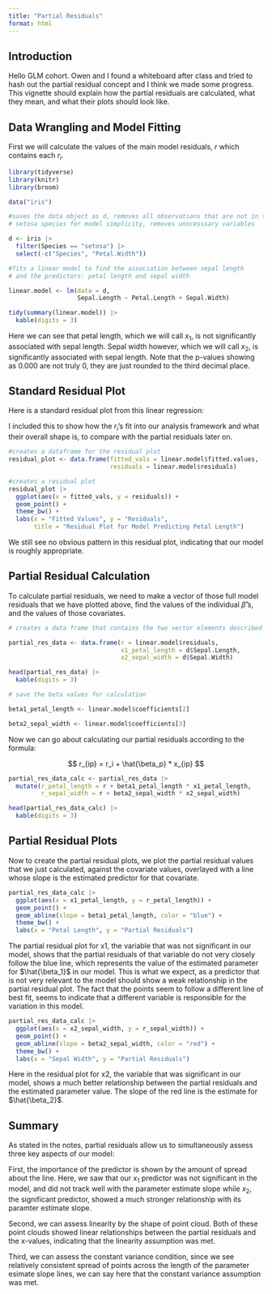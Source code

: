 ```yaml
---
title: "Partial Residuals"
format: html
---
```


## Introduction

Hello GLM cohort. Owen and I found a whiteboard after class and tried to hash out the partial residual concept and I think we made some progress. This vignette should explain how the partial residuals are calculated, what they mean, and what their plots should look like. 

## Data Wrangling and Model Fitting

First we will calculate the values of the main model residuals, $r$ which contains each $r_i$.

```r
library(tidyverse)
library(knitr)
library(broom)

data("iris")

#saves the data object as d, removes all observations that are not in the 
# setosa species for model simplicity, removes unncesssary variables

d <- iris |>
  filter(Species == "setosa") |>
  select(-c("Species", "Petal.Width"))
```

```r
#fits a linear model to find the association between sepal length
# and the predictors: petal length and sepal width

linear.model <- lm(data = d, 
                   Sepal.Length ~ Petal.Length + Sepal.Width)

tidy(summary(linear.model)) |>
  kable(digits = 3)
```

Here we can see that petal length, which we will call $x_1$, is not significantly associated with sepal length. Sepal width however, which we will call $x_2$, is significantly associated with sepal length. Note that the p-values showing as $0.000$ are not truly $0$, they are just rounded to the third decimal place. 

## Standard Residual Plot

Here is a standard residual plot from this linear regression:

I included this to show how the $r_i$'s fit into our analysis framework and what their overall shape is, to compare with the partial residuals later on. 

```r
#creates a dataframe for the residual plot
residual_plot <- data.frame(fitted_vals = linear.model$fitted.values,
                            residuals = linear.model$residuals)

#creates a residual plot
residual_plot |>
  ggplot(aes(x = fitted_vals, y = residuals)) +
  geom_point() +
  theme_bw() +
  labs(x = "Fitted Values", y = "Residuals", 
       title = "Residual Plot for Model Predicting Petal Length")
```

We still see no obvious pattern in this residual plot, indicating that our model is roughly appropriate.

## Partial Residual Calculation

To calculate partial residuals, we need to make a vector of those full model residuals that we have plotted above, find the values of the individual $\hat{\beta}$'s, and the values of those covariates. 

```r
# creates a data frame that contains the two vector elements described above

partial_res_data <- data.frame(r = linear.model$residuals,
                               x1_petal_length = d$Sepal.Length,
                               x2_sepal_width = d$Sepal.Width)

head(partial_res_data) |>
  kable(digits = 3)

# save the beta values for calculation

beta1_petal_length <- linear.model$coefficients[2]

beta2_sepal_width <- linear.model$coefficients[3]
```


Now we can go about calculating our partial residuals according to the formula:

$$
r_{ip} = r_i + \hat{\beta_p} * x_{ip}
$$
```r
partial_res_data_calc <- partial_res_data |>
  mutate(r_petal_length = r + beta1_petal_length * x1_petal_length,
         r_sepal_width = r + beta2_sepal_width * x2_sepal_width)

head(partial_res_data_calc) |>
  kable(digits = 3)
```

## Partial Residual Plots

Now to create the partial residual plots, we plot the partial residual values that we just calculated, against the covariate values, overlayed with a line whose slope is the estimated predictor for that covariate.

```r
partial_res_data_calc |>
  ggplot(aes(x = x1_petal_length, y = r_petal_length)) +
  geom_point() +
  geom_abline(slope = beta1_petal_length, color = "blue") +
  theme_bw() +
  labs(x = "Petal Length", y = "Partial Residuals")
```

The partial residual plot for x1, the variable that was not significant in our model, shows that the partial residuals of that variable do not very closely follow the blue line, which represents the value of the estimated parameter for $\hat{\beta_1}$ in our model. This is what we expect, as a predictor that is not very relevant to the model should show a weak relationship in the partial residual plot. The fact that the points seem to follow a different line of best fit, seems to indicate that a different variable is responsible for the variation in this model. 

```r
partial_res_data_calc |>
  ggplot(aes(x = x2_sepal_width, y = r_sepal_width)) +
  geom_point() +
  geom_abline(slope = beta2_sepal_width, color = "red") +
  theme_bw() +
  labs(x = "Sepal Width", y = "Partial Residuals")
```

Here in the residual plot for x2, the variable that was significant in our model, shows a much better relationship between the partial residuals and the estimated parameter value. The slope of the red line is the estimate for $\hat{\beta_2}$. 

## Summary

As stated in the notes, partial residuals allow us to simultaneously assess three key aspects of our model:

First, the importance of the predictor is shown by the amount of spread about the line. Here, we saw that our $x_1$ predictor was not significant in the model, and did not track well with the parameter estimate slope while $x_2$, the significant predictor, showed a much stronger relationship with its paramter estimate slope. 

Second, we can assess linearity by the shape of point cloud. Both of these point clouds showed linear relationships between the partial residuals and the x-values, indicating that the linearity assumption was met. 

Third, we can assess the constant variance condition, since we see relatively consistent spread of points across the length of the parameter esimate slope lines, we can say here that the constant variance assumption was met. 






